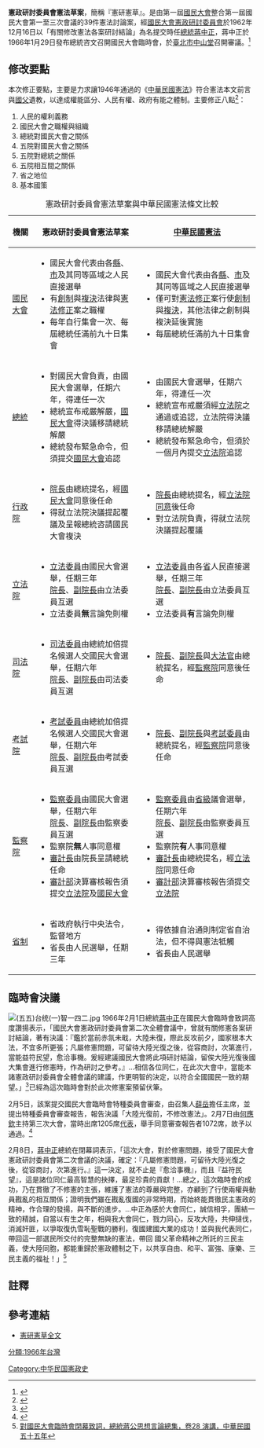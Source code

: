{{中华民国宪政史}}
'''憲政研討委員會憲法草案'''，簡稱『憲研憲草』。是由第一屆[[國民大會|國民大會]]整合第一屆國民大會第一至三次會議的39件憲法討論案，經[[國民大會#憲政研討委員會|國民大會憲政研討委員會]]於1962年12月16日以「有關修改憲法各案研討結論」為名提交時任[[中華民國總統|總統]][[蔣中正|蔣中正]]，蔣中正於1966年1月29日發布總統咨文召開國民大會臨時會，於[[臺北市中山堂|臺北市中山堂]]召開審議。<ref>{{Cite web |url=http://lis.ly.gov.tw/lgcgi/ttsbookg?50%3A1268041811%3A6%3A%2Fdisk1%2Flg%2Fttsweb.ini%3A006%3A0195-0227%3APDF |title=第一屆國民大會實錄(第四編)，第一屆臨時會，第四章　有關修憲案之處理，第一節　總統咨送有關憲法修改案研討結論 |access-date=2022-06-27 |archive-date=2019-05-03 |archive-url=https://web.archive.org/web/20190503075451/https://lis.ly.gov.tw/lgcgi/ttsbookg?50%3A1268041811%3A6%3A%2Fdisk1%2Flg%2Fttsweb.ini%3A006%3A0195-0227%3APDF }}</ref>

==修改要點==
{{Wikisourceshas|五五憲草|中華民國憲法|憲政研討委員會憲法草案|動員戡亂時期臨時條款}}
本次修正要點，主要是力求讓1946年通過的《[[中華民國憲法|中華民國憲法]]》符合憲法本文前言與[[孫中山|國父]]遺教，以達成權能區分、人民有權、政府有能之體制。主要修正八點<ref>{{Cite web |url=http://lis.ly.gov.tw/lgcgi/ttsbookg?50%3A1268041811%3A6%3A%2Fdisk1%2Flg%2Fttsweb.ini%3A006%3A0227-0237%3APDF |title=第一屆國民大會實錄(第四編)，第一屆臨時會，第四章　有關修憲案之處理，第二節　有關修憲案之審查 |access-date=2022-06-27 |archive-date=2019-05-03 |archive-url=https://web.archive.org/web/20190503053852/https://lis.ly.gov.tw/lgcgi/ttsbookg?50%3A1268041811%3A6%3A%2Fdisk1%2Flg%2Fttsweb.ini%3A006%3A0227-0237%3APDF }}</ref>：
#人民的權利義務
#國民大會之職權與組織
#總統對國民大會之關係
#五院對國民大會之關係
#五院對總統之關係
#五院相互間之關係
#省之地位
#基本國策

{|class=wikitable
|+憲政研討委員會憲法草案與中華民國憲法條文比較
!機關!!憲政研討委員會憲法草案!![[中華民國憲法|中華民國憲法]]
|-
|[[國民大會|國民大會]]||
* 國民大會代表由各[[縣_(中華民國)|縣]]、[[市_(中華民國)|市]]及其同等區域之人民直接選舉
* 有[[提案|創制]]與[[複決|複決]]法律與[[憲法修正|憲法修正]]案之職權
* 每年自行集會一次、每屆總統任滿前九十日集會
|
* 國民大會代表由各[[縣_(中華民國)|縣]]、[[市_(中華民國)|市]]及其同等區域之人民直接選舉
* 僅可對[[憲法修正|憲法修正]]案行使[[提案|創制]]與[[複決|複決]]，其他法律之創制與複決延後實施
* 每屆總統任滿前九十日集會
|-
|[[中華民國總統|總統]]||
* 對國民大會負責，由國民大會選舉，任期六年，得連任一次
* 總統宣布戒嚴解嚴，[[國民大會|國民大會]]得決議移請總統解嚴
* 總統發布緊急命令，但須提交[[國民大會|國民大會]]追認
|
* 由國民大會選舉，任期六年，得連任一次
* 總統宣布戒嚴須經[[立法院|立法院]]之通過或追認，立法院得決議移請總統解嚴
* 總統發布緊急命令，但須於一個月內提交[[立法院|立法院]]追認
|-
|[[行政院|行政院]]||
* [[行政院院長|院長]]由總統提名，經[[國民大會|國民大會]]同意後任命
* 得就立法院決議提起覆議及呈報總統咨請國民大會複決
|
* [[行政院院長|院長]]由總統提名，經[[立法院|立法院]][[立法院對行政院院長提名之同意案|同意]]後任命
* 對立法院負責，得就立法院決議提起覆議
|-
|[[立法院|立法院]]||
* [[立法委員|立法委員]]由國民大會選舉，任期三年<br>[[立法院院長|院長]]、[[立法院副院長|副院長]]由立法委員互選
* 立法委員'''無'''言論免則權
|
* [[立法委員|立法委員]]由各[[中華民國大陸時期行政區劃沿革|省]]人民直接選舉，任期三年<br>[[立法院院長|院長]]、[[立法院副院長|副院長]]由立法委員互選
* 立法委員'''有'''言論免則權
|-
|[[司法院|司法院]]||
* [[司法院大法官|司法委員]]由總統加倍提名候選人交國民大會選舉，任期六年<br>[[司法院院長|院長]]、[[司法院院長|副院長]]由司法委員互選
|
* [[司法院院長|院長]]、[[司法院院長|副院長]]與[[司法院大法官|大法官]]由總統提名，經[[監察院|監察院]]同意後任命
|-
|[[考試院|考試院]]||
* [[考試委員|考試委員]]由總統加倍提名候選人交國民大會選舉，任期六年<br>[[考試院院長|院長]]、[[考試院院長|副院長]]由考試委員互選
|
* [[考試院院長|院長]]、[[考試院院長|副院長]]與[[考試委員|考試委員]]由總統提名，經[[監察院|監察院]]同意後任命
|-
|[[監察院|監察院]]||
* [[監察委員|監察委員]]由國民大會選舉，任期六年<br>[[監察院院長|院長]]、[[監察院副院長|副院長]]由監察委員互選
* 監察院'''無'''人事同意權
* [[中華民國審計部|審計長]]由院長呈請總統任命
* [[中華民國審計部|審計部]]決算審核報告須提交[[立法院|立法院]]及[[國民大會|國民大會]]
|
* [[監察委員|監察委員]]由[[中華民國大陸時期行政區劃沿革|省級]]議會選舉，任期六年<br>[[監察院院長|院長]]、[[監察院副院長|副院長]]由監察委員互選
* 監察院'''有'''人事同意權
* [[中華民國審計部|審計長]]由總統提名，經[[立法院|立法院]]同意任命
* [[中華民國審計部|審計部]]決算審核報告須提交[[立法院|立法院]]
|-
|[[省_(中華民國)|省制]]||
* 省政府執行中央法令，監督地方
* 省長由人民選舉，任期三年
|
* 得依據自治通則制定省自治法，但不得與憲法牴觸
* 省長由人民選舉
|}

==臨時會決議==
[[File:(五五)台统(一)智一四二.jpg|right]]
1966年2月1日總統[[蔣中正|蔣中正]]在國民大會臨時會致詞高度讚揚表示，「國民大會憲政研討委員會第二次全體會議中，曾就有關修憲各案研討結論，著有決議：『鑑於當前赤氛未戢，大陸未復，際此反攻前夕，國家根本大法，不宜多所更張；凡屬修憲問題，可留待大陸光復之後，從容商討，次第進行，當能益符民望，愈洽事機。爰經建議國民大會將此項研討結論，留俟大陸光復後國大集會進行修憲時，作為研討之參考。』…相信各位同仁，在此次大會中，當能本諸憲政研討委員會全體會議的建議，作更明智的決定，以符合全國國民一致的期望。」<ref>{{Cite web |url=http://www.ccfd.org.tw/ccef001/index.php?option=com_content&view=article&id=333:0001-51&catid=192&Itemid=256 |title=對國民大會臨時會致詞，總統蔣公思想言論總集，卷28 演講，中華民國五十五年 |access-date=2015-11-01 |archive-date=2022-06-23 |archive-url=https://web.archive.org/web/20220623164506/http://www.ccfd.org.tw/ccef001/index.php?option=com_content&view=article&id=333:0001-51&catid=192&Itemid=256 }}</ref>已經為這次臨時會對於此次修憲案預留伏筆。

2月5日，該案提交國民大會臨時會特種委員會審查，由召集人[[薛岳|薛岳]]擔任主席，並提出特種委員會審查報告，報告決議「大陸光復前，不修改憲法」。2月7日由[[何應欽|何應欽]]主持第三次大會，當時出席1205席[[國民大會代表|代表]]，舉手同意審查報告者1072席，故予以通過。<ref>{{Cite web |url=http://lis.ly.gov.tw/lgcgi/ttsbookg?50%3A1268041811%3A6%3A%2Fdisk1%2Flg%2Fttsweb.ini%3A006%3A0237-0239%3APDF |title=第一屆國民大會實錄(第四編)，第一屆臨時會，第四章　有關修憲案之處理，第三節　對有關修憲案之決議 |access-date=2022-06-27 |archive-date=2019-05-03 |archive-url=https://web.archive.org/web/20190503065702/https://lis.ly.gov.tw/lgcgi/ttsbookg?50%3A1268041811%3A6%3A%2Fdisk1%2Flg%2Fttsweb.ini%3A006%3A0237-0239%3APDF }}</ref>

2月8日，[[蔣中正|蔣中正]]總統在閉幕詞表示，「這次大會，對於修憲問題，接受了國民大會憲政研討委員會第二次會議的決議，確定：『凡屬修憲問題，可留待大陸光復之後，從容商討，次第進行。』這一決定，就不止是『愈洽事機』，而且『益符民望』，這是諸位同仁最高智慧的抉擇，最足珍貴的貢獻！…總之，這次臨時會的成功，乃在貫徹了不修憲的主張，維護了憲法的尊嚴與完整，亦顧到了行使兩權與動員戡亂的相互關係；證明我們雖在戡亂復國的非常時期，而始終能貫徹民主憲政的精神，作合理的發揚，與不斷的進步。…中正為感於大會同仁，誠信相孚，團結一致的精誠，自當以有生之年，相與我大會同仁，戮力同心，反攻大陸，共伸撻伐，消滅奸匪，以爭取復仇雪恥聖戰的勝利，復國建國大業的成功！並與我代表同仁，帶回這一部選民所交付的完整無缺的憲法，帶回 國父革命精神之所託的三民主義，使大陸同胞，都能重歸於憲政體制之下，以共享自由、和平、富強、康樂、三民主義的福祉！」<ref>[http://www.ccfd.org.tw/ccef001/index.php?option=com_content&view=article&id=743:0003-48&catid=192&Itemid=256  對國民大會臨時會閉幕致詞，總統蔣公思想言論總集，卷28 演講，中華民國五十五年]</ref>

==註釋==
<references />


==參考連結==
*[http://lis.ly.gov.tw/lgcgi/ttsbookg?50:1268041811:6:/disk1/lg/ttsweb.ini:006:0195-0227:PDF 憲研憲草全文] {{Wayback|url=http://lis.ly.gov.tw/lgcgi/ttsbookg?50%3A1268041811%3A6%3A%2Fdisk1%2Flg%2Fttsweb.ini%3A006%3A0195-0227%3APDF |date=20190503075451 }}

[[Category:中华民国憲政史|Category:中华民国憲政史]]
[[分類:1966年台灣|分類:1966年台灣]]